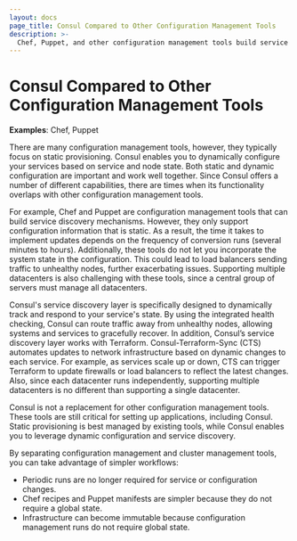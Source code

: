 ```yaml
---
layout: docs
page_title: Consul Compared to Other Configuration Management Tools
description: >-
  Chef, Puppet, and other configuration management tools build service discovery mechanisms by querying global state and constructing configuration files on each node during a periodic convergence run.
---
```


# Consul Compared to Other Configuration Management Tools

**Examples**: Chef, Puppet

There are many configuration management tools, however, they typically focus on static provisioning. Consul enables you to dynamically configure your services based on service and node state. Both static and dynamic configuration are important and work well together. Since Consul offers a number of different capabilities, there are times when its functionality overlaps with other configuration management tools.

For example, Chef and Puppet are configuration management tools that can build service discovery mechanisms. However, they only support configuration information that is static. As a result, the time it takes to implement updates depends on the frequency of conversion runs (several minutes to hours). Additionally, these tools do not let you incorporate the system state in the configuration. This could lead to load balancers sending traffic to unhealthy nodes, further exacerbating issues. Supporting multiple datacenters is also challenging with these tools, since a central group of servers must manage all datacenters.

Consul's service discovery layer is specifically designed to dynamically track and respond to your service's state. By using the integrated health checking, Consul can route traffic away from unhealthy nodes, allowing systems and services to gracefully recover. In addition, Consul’s service discovery layer works with Terraform. Consul-Terraform-Sync (CTS) automates updates to network infrastructure based on dynamic changes to each service. For example, as services scale up or down, CTS can trigger Terraform to update firewalls or load balancers to reflect the latest changes. Also, since each datacenter runs independently, supporting multiple datacenters is no different than supporting a single datacenter.

Consul is not a replacement for other configuration management tools. These tools are still critical for setting up applications, including Consul. Static provisioning is best managed by existing tools, while Consul enables you to leverage dynamic configuration and service discovery. 

By separating configuration management and cluster management tools, you can take advantage of simpler workflows: 
- Periodic runs are no longer required for service or configuration changes.
- Chef recipes and Puppet manifests are simpler because they do not require a global state. 
- Infrastructure can become immutable because configuration management runs do not require global state. 